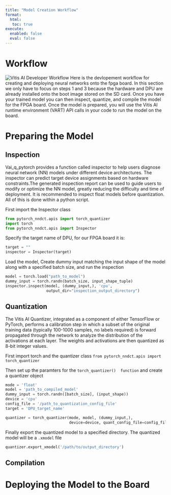 ---
title: "Model Creation Workflow"
format: 
  html: 
   toc: true
execute:
  enabled: false
  eval: false
---


# Workflow
![Vitis AI Developer Workflow](res/vitis_ai_workflow.png)
Here is the devlopement workflow for creating and deploying neural networks onto the fpga board. In this section we only have to focus on steps 1 and 3 because the hardware and DPU are already installed onto the boot image stored on the SD card. Once you have your trained model you can then inspect, quantize, and compile the model for the FPGA board. Once the model is prepared, you will use the Vitis AI runtime environment (VART) API calls in your code to run the model on the board.

# Preparing the Model

## Inspection
Vai_q_pytorch provides a function called inspector to help users diagnose neural network (NN) models under different device architectures. The inspector can predict target device assignments based on hardware constraints.The generated inspection report can be used to guide users to modify or optimize the NN model, greatly reducing the difficulty and time of deployment. It is recommended to inspect float models before quantization. All of this is done within a python script.

First import the Inspector class

```{python}
from pytorch_nndct.apis import torch_quantizer
import torch
from pytorch_nndct.apis import Inspector
```


Specify the target name of DPU, for our FPGA board it is: 

``` {python}
target = ""
inspector = Inspector(target)
```

Load the model, Create dummy input matching the input shape of the model along with a specified batch size, and run the inspection

``` {python}
model = torch.load("path_to_model")
dummy_input = torch.randn(batch_size, input_shape_tuple)
inspector.inspect(model, (dummy_input,), 'cpu',
                  output_dir="inspection_output_directory")

```



## Quantization
The Vitis AI Quantizer, integrated as a component of either TensorFlow or PyTorch, performs a calibration step in which a subset of the original training data (typically 100-1000 samples, no labels required) is forward propagated through the network to analyze the distribution of the activations at each layer. The weights and activations are then quantized as 8-bit integer values.

First import torch and the quantizer class
```from pytorch_nndct.apis import torch_quantizer```


Then set up the paramters for the ``` torch_quantizer()  function ``` and create a quantizer object

```{python}
mode = 'float'
model = 'path_to_compiled_model'
dummy_input = torch.randn([batch_size], (input_shape))
device = 'cpu'
config_file = '/path_to_quantization_config_file'
target = 'DPU_target_name'

quantizer = torch_quantizer(mode, model, (dummy_input,),
                            device=device, quant_config_file=config_file, target=target)
```

Finally export the quantized model to a specified directory. The quantized model will be a ```.xmodel``` file
```{python}
quantizer.export_xmodel('/path/to/output_directory')
```

## Compilation

# Deploying the Model to the Board